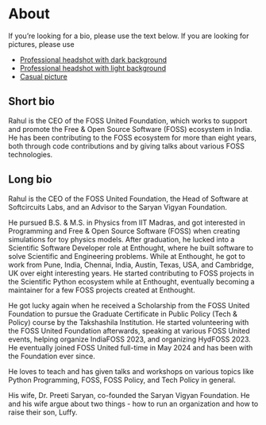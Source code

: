 # About

If you're looking for a bio, please use the text below. If you are looking for pictures, please
use

* [Professional headshot with dark background](https://github.com/rahulporuri/rahulporuri/blob/main/Rahul_Poruri-HiRes.jpg)
* [Professional headshot with light background](https://github.com/rahulporuri/rahulporuri/blob/main/Rahul_Poruri-HiRes.png)
* [Casual picture](https://github.com/rahulporuri/rahulporuri/blob/main/Rahul_Poruri-casual.jpeg)

## Short bio

Rahul is the CEO of the FOSS United Foundation, which works to support and promote the
Free & Open Source Software (FOSS) ecosystem in India. He has been contributing to the FOSS
ecosystem for more than eight years, both through code contributions and by giving talks about
various FOSS technologies.

## Long bio

Rahul is the CEO of the FOSS United Foundation, the Head of Software at Softcircuits Labs, and an
Advisor to the Saryan Vigyan Foundation.

He pursued B.S. & M.S. in Physics from IIT Madras, and got interested in Programming and
Free & Open Source Software (FOSS) when creating simulations for toy physics models. After
graduation, he lucked into a Scientific Software Developer role at Enthought, where he built
software to solve Scientific and Engineering problems. While at Enthought, he got to work from
Pune, India, Chennai, India, Austin, Texas, USA, and Cambridge, UK over eight interesting years.
He started contributing to FOSS projects in the Scientific Python ecosystem while at Enthought,
eventually becoming a maintainer for a few FOSS projects created at Enthought.

He got lucky again when he received a Scholarship from the FOSS United Foundation to pursue the
Graduate Certificate in Public Policy (Tech & Policy) course by the Takshashila Institution. He
started volunteering with the FOSS United Foundation afterwards, speaking at various FOSS United
events, helping organize IndiaFOSS 2023, and organizing HydFOSS 2023. He eventually joined
FOSS United full-time in May 2024 and has been with the Foundation ever since.

He loves to teach and has given talks and workshops on various topics like Python Programming,
FOSS, FOSS Policy, and Tech Policy in general.

His wife, Dr. Preeti Saryan, co-founded the Saryan Vigyan Foundation. He and his wife argue about
two things - how to run an organization and how to raise their son, Luffy.
